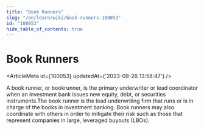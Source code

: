 ```yaml
---
title: "Book Runners"
slug: "/en/learn/wiki/book-runners-100053"
id: "100053"
hide_table_of_contents: true
---
```



# Book Runners

<ArticleMeta id={100053} updatedAt={'2023-09-26 13:58:47'} />
<div className='border-solid border-b border-t-0 my-4 border-[var(--ifm-color-gray-300)]' />

A book runner, or bookrunner, is the primary underwriter or lead coordinator when an investment bank issues new equity, debt, or securities instruments.The book runner is the lead underwriting firm that runs or is in charge of the books in investment banking. Book runners may also coordinate with others in order to mitigate their risk such as those that represent companies in large, leveraged buyouts (LBOs).
